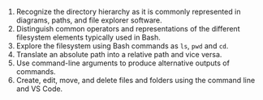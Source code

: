 1. Recognize the directory hierarchy as it is commonly represented in diagrams, paths, and file explorer software.
2. Distinguish common operators and representations of the different filesystem elements typically used in Bash.
3. Explore the filesystem using Bash commands as `ls`, `pwd` and `cd`.
4. Translate an absolute path into a relative path and vice versa.
5. Use command-line arguments to produce alternative outputs of commands.
6. Create, edit, move, and delete files and folders using the command line and VS Code.
